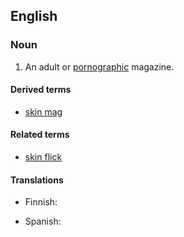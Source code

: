 ==English==

===Noun===
{{en-noun}}

# {{slang}} An adult or [[pornographic]] magazine.

====Derived terms====
* [[skin mag]]

====Related terms====
* [[skin flick]]

====Translations====
{{trans-top|adult or pornographic magazine}}
* Finnish: {{t-|fi|pillulehti}}
{{trans-mid}}
* Spanish: {{t-SOP|es|[[revista]] [[porno]]|f}}
{{trans-bottom}}